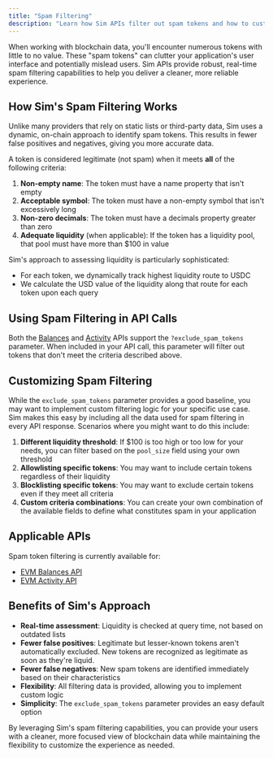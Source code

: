 ```yaml
---
title: "Spam Filtering"
description: "Learn how Sim APIs filter out spam tokens and how to customize filtering for your specific needs."
---
```


When working with blockchain data, you'll encounter numerous tokens with little to no value. These "spam tokens" can clutter your application's user interface and potentially mislead users. Sim APIs provide robust, real-time spam filtering capabilities to help you deliver a cleaner, more reliable experience.

## How Sim's Spam Filtering Works

Unlike many providers that rely on static lists or third-party data, Sim uses a dynamic, on-chain approach to identify spam tokens. This results in fewer false positives and negatives, giving you more accurate data.

A token is considered legitimate (not spam) when it meets **all** of the following criteria:

1. **Non-empty name**: The token must have a name property that isn't empty
2. **Acceptable symbol**: The token must have a non-empty symbol that isn't excessively long
3. **Non-zero decimals**: The token must have a decimals property greater than zero
4. **Adequate liquidity** (when applicable): If the token has a liquidity pool, that pool must have more than $100 in value

Sim's approach to assessing liquidity is particularly sophisticated:

- For each token, we dynamically track highest liquidity route to USDC
- We calculate the USD value of the liquidity along that route for each token upon each query

## Using Spam Filtering in API Calls

Both the [Balances](/evm/balances) and [Activity](/evm/activity) APIs support the `?exclude_spam_tokens` parameter. When included in your API call, this parameter will filter out tokens that don't meet the criteria described above.

## Customizing Spam Filtering

While the `exclude_spam_tokens` parameter provides a good baseline, you may want to implement custom filtering logic for your specific use case. Sim makes this easy by including all the data used for spam filtering in every API response. Scenarios where you might want to do this include:

1. **Different liquidity threshold**: If $100 is too high or too low for your needs, you can filter based on the `pool_size` field using your own threshold
2. **Allowlisting specific tokens**: You may want to include certain tokens regardless of their liquidity
3. **Blocklisting specific tokens**: You may want to exclude certain tokens even if they meet all criteria
4. **Custom criteria combinations**: You can create your own combination of the available fields to define what constitutes spam in your application

## Applicable APIs

Spam token filtering is currently available for:

- [EVM Balances API](/evm/balances)
- [EVM Activity API](/evm/activity)

## Benefits of Sim's Approach

- **Real-time assessment**: Liquidity is checked at query time, not based on outdated lists
- **Fewer false positives**: Legitimate but lesser-known tokens aren't automatically excluded. New tokens are recognized as legitimate as soon as they're liquid.
- **Fewer false negatives**: New spam tokens are identified immediately based on their characteristics
- **Flexibility**: All filtering data is provided, allowing you to implement custom logic
- **Simplicity**: The `exclude_spam_tokens` parameter provides an easy default option

By leveraging Sim's spam filtering capabilities, you can provide your users with a cleaner, more focused view of blockchain data while maintaining the flexibility to customize the experience as needed.
